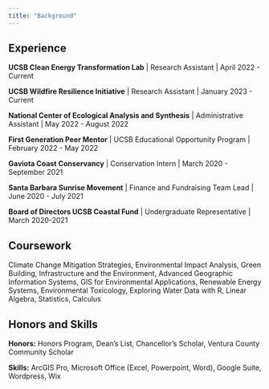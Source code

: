 ```yaml
---
title: "Background"
---
```


## Experience

**UCSB Clean Energy Transformation Lab** \| Research Assistant \| April 2022 - Current

**UCSB Wildfire Resilience Initiative** \| Research Assistant \| January 2023 - Current

**National Center of Ecological Analysis and Synthesis** \| Administrative Assistant \| May 2022 - August 2022

**First Generation Peer Mentor** \| UCSB Educational Opportunity Program \| February 2022 - May 2022

**Gaviota Coast Conservancy** \| Conservation Intern \| March 2020 - September 2021

**Santa Barbara Sunrise Movement** \| Finance and Fundraising Team Lead \| June 2020 - July 2021

**Board of Directors UCSB Coastal Fund** \| Undergraduate Representative \| March 2020-2021

## Coursework

Climate Change Mitigation Strategies, Environmental Impact Analysis, Green Building, Infrastructure and the Environment, Advanced Geographic Information Systems, GIS for Environmental Applications, Renewable Energy Systems, Environmental Toxicology, Exploring Water Data with R, Linear Algebra, Statistics, Calculus

## Honors and Skills

**Honors:** Honors Program, Dean's List, Chancellor's Scholar, Ventura County Community Scholar

**Skills:** ArcGIS Pro, Microsoft Office (Excel, Powerpoint, Word), Google Suite, Wordpress, Wix
